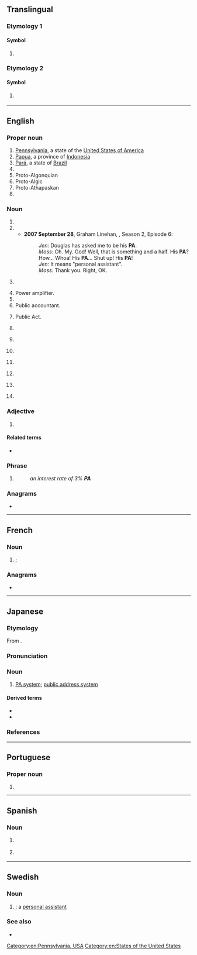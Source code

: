 {{also|Appendix:Variations of "pa"}}
==Translingual==
{{wikipedia|Pa}}

===Etymology 1===

====Symbol====
{{mul-symbol}}

# {{SI-unit-abb|peta|ampere|[[electrical current]]}}

===Etymology 2===

====Symbol====
{{mul-symbol}}

# {{ISO 3166|1|2|Panama}}
#: {{syn|mul|PAN|qq1={{w|ISO 3166-1 alpha-3|alpha-3}}}}

----

==English==

===Proper noun===
{{en-proper noun}}

# [[Pennsylvania]], a state of the [[United States of America]]
# [[Papua]], a province of [[Indonesia]]
# [[Pará]], a state of [[Brazil]]
# {{w|Palestinian Authority}}
# Proto-Algonquian {{qualifier|sometimes abbreviated PAn to distinguish it from Proto-Algic, but usually just abbreviated PA with Proto-Algic being abbreviated PAc}}
# Proto-Algic {{qualifier|sometimes abbreviated PAc to distinguish it from Proto-Algonquian}}
# Proto-Athapaskan
# {{initialism of|en|Prince Albert|t=Saskatchewan city}}

===Noun===
{{en-noun|~}}

# {{initialism of|en|public address system|public address}}
# {{initialism of|en|personal assistant}}
#* '''2007 September 28''', Graham Linehan, ''{{w|The IT Crows}}'', Season 2, Episode 6:
#*: ''Jen:'' Douglas has asked me to be his '''PA'''.<br>''Moss:'' Oh. My. God! Well, that is something and a half. His '''PA'''? How... Whoa! His '''PA'''... Shut up! His '''PA'''!<br>''Jen:'' It means "personal assistant".<br>''Moss:'' Thank you. Right, OK.
# {{initialism of|en|[[personal]] [[appearance]]}} {{gloss|when a celebrity visits a public event}}
# Power amplifier.
# {{initialism of|en|Prince Albert|t=genital piercing}}
# Public accountant.
# {{lb|en|legal}} Public Act.
# {{initialism of|en|physician assistant}}
# {{lb|en|organic compound}} {{initialism of|en|polyamide}}
# {{lb|en|chemistry}} {{initialism of|en|[[pyrrolizidine]] [[alkaloid]]}}
# {{initialism of|en|Peano arithmetic}}
# {{lb|en|anatomy}} {{initialism of|en|pulmonary artery}}
# {{lb|en|Manitoba|Saskatchewan}} {{initialism of|en|Parental Accompaniment}}
# {{init of|en|precision agriculture}}

===Adjective===
{{en-adj|-}}

# {{lb|en|medicine}} {{initialism of|en|posteroanterior}}

====Related terms====
* {{sense|posteroanterior}} {{l|en|AP|t=anteroposterior}}

===Phrase===
{{en-phrase}}

# {{initialism of|en|per annum}}
#: ''an interest rate of 3% '''PA'''''

===Anagrams===
* {{anagrams|en|a=ap|A&P|AP|Ap|ap|ap.}}

[[Category:en:Pennsylvania, USA]]
[[Category:en:States of the United States]]

----

==French==

===Noun===
{{fr-noun|m|#}}

# {{l|en|CV|gloss=[[aircraft carrier]]}}; {{initialism of|fr|porte-avions}}

===Anagrams===
* {{l|fr|AP}}

----

==Japanese==

===Etymology===
From {{bor|ja|en|PA}}.

===Pronunciation===
{{ja-pron|ピーエー|acc=3|acc_ref=DJR}}

===Noun===
{{ja-noun|ピー-エー}}

# [[PA system]]; [[public address system]]

====Derived terms====
* {{ja-r|PAシステム|ピー-エー システム}}
* {{ja-r|PAブース|ピー-エー ブース}}

===References===
<references />

----

==Portuguese==

===Proper noun===
{{pt-proper noun|m}}

# {{abbreviation of|pt|Pará|gloss=Brazilian state}}

----

==Spanish==

===Noun===
{{es-noun|f|PA}}

# {{lb|es|medicine}} {{initialism of|es|presión arterial}}
# {{lb|es|biology}} {{initialism of|es|potencial de acción}}

----

==Swedish==

===Noun===
{{sv-noun|c}}

# {{initialism of|sv|[[personal]] [[assistant]]|nodot=1}}; a [[personal assistant]]
#:{{ux|sv|Kontakta min '''PA''' så kan de boka in en tid för mötet.|Call my '''personal assistant''' and they will book a time for the meeting. }}

===See also===
* {{l|sv|personlig assistent||unlicensed assistive personnel}}